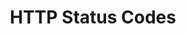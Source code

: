 ---
id: "web_hard_mc_007"
questionType: "MULTIPLE_CHOICE"
title: "HTTP Status Codes"
description: "What does status code 403 indicate?"
difficulty: "HARD"
category: "Web Development"
options:
  - "Resource not found"
  - "Server error"
  - "Forbidden access"
  - "Redirect"
correctAnswer: 2
---